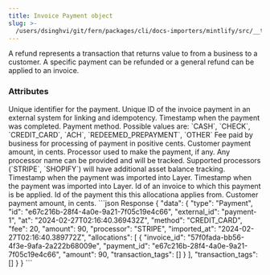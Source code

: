 ```yaml
---
title: Invoice Payment object
slug: >-
  /users/dsinghvi/git/fern/packages/cli/docs-importers/mintlify/src/__test__/fixtures/layerfi/api-reference/payments
---
```



A refund represents a transaction that returns value to from a business to a customer. A specific payment can be refunded or a general refund can be applied to an invoice.

### Attributes

<ParamField body="id" required="true" type="string">
  Unique identifier for the payment.
</ParamField>
<ParamField body="external_id" type="string">
  Unique ID of the invoice payment in an external system for linking and
  idempotency.
</ParamField>
<ParamField body="at" required="true" type="string">
  Timestamp when the payment was completed.
</ParamField>
<ParamField body="method" required="true" type="enum">
  Payment method. Possible values are: `CASH`, `CHECK`, `CREDIT_CARD`, `ACH`,
  `REDEEMED_PREPAYMENT`, `OTHER`
</ParamField>
<ParamField body="fee" required="true" type="integer">
  Fee paid by business for processing of payment in positive cents.
</ParamField>
<ParamField body="amount" required="true" type="integer">
  Customer payment amount, in cents.
</ParamField>
<ParamField body="processor" type="string">
  Processor used to make the payment, if any.
  Any processor name can be provided and will be tracked.
  Supported processors (`STRIPE`, `SHOPIFY`) will have additional asset balance tracking.
</ParamField>
<ParamField body="imported_at" required="true" type="ISO8601 timestamp">
  Timestamp when the payment was imported into Layer.
</ParamField>
<ParamField
  body="allocations"
  required="true"
  type="array of InvoicePaymentAllocation objects"
>
  Timestamp when the payment was imported into Layer.
  <Expandable title="InvoicePaymentAllocation properties">
    <ResponseField name="invoice_id" type="string">
      Id of an invoice to which this payment is be applied.
    </ResponseField>
    <ResponseField name="payment_id" type="string">
      Id of the payment this this allocationa applies from.
    </ResponseField>
    <ResponseField name="amount" required="true" type="integer">
      Customer payment amount, in cents.
    </ResponseField>
  </Expandable>
</ParamField>

<ResponseExample>
```json Response
 {
   "data": {
     "type": "Payment",
     "id": "e67c216b-28f4-4a0e-9a21-7f05c19e4c66",
     "external_id": "payment-1",
     "at": "2024-02-27T02:16:40.369432Z",
     "method": "CREDIT_CARD",
     "fee": 20,
     "amount": 90,
     "processor": "STRIPE",
     "imported_at": "2024-02-27T02:16:40.389772Z",
     "allocations": [
       {
         "invoice_id": "57f0fada-bb56-4f3e-9afa-2a222b68009e",
         "payment_id": "e67c216b-28f4-4a0e-9a21-7f05c19e4c66",
         "amount": 90,
         "transaction_tags": []
       }
     ],
     "transaction_tags": []
   }
 }
 ```
</ResponseExample>